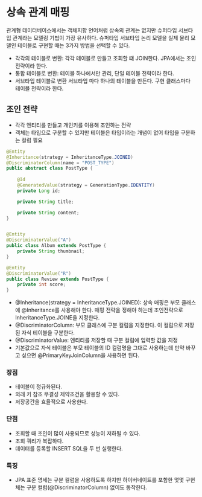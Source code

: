 # 상속 관계 매핑
관계형 데이터베이스에서는 객체지향 언어처럼 상속의 관계는 없지만 슈퍼타입 서브타입 관계라는 모델링 기법이 가장 유사하다.
슈퍼타입 서브타입 논리 모델을 실제 물리 모델인 테이블로 구현할 때는 3가지 방법을 선택할 수 있다.
- 각각의 테이블로 변환: 각각 테이블로 만들고  조회할 떄 JOIN한다. JPA에서는 조인 전략이라 한다.
- 통합 테이블로 변환: 테이블 하나에서만 관리, 단일 테이블 전략이라 한다.
- 서브타입 테이블로 변환 서브타입 마다 하나의 테이블을 만든다. 구현 클래스마다 테이블 전략이라 한다.

## 조인 전략
- 각각 엔티티를 만들고 개인키를 이용해 조인하는 전략
- 객체는 타입으로 구분할 수 있지만 테이블은 타입이라는 개념이 없어 타입을 구분하는 컬럼 필요

```java
@Entity
@Inheritance(strategy = InheritanceType.JOINED)
@DiscriminatorColumn(name = "POST_TYPE")
public abstract class PostType {
    
    @Id
    @GeneratedValue(strategy = GenerationType.IDENTITY)
    private Long id;

    private String title;

    private String content;
}


@Entity
@DiscriminatorValue("A")
public class Album extends PostType {
    private String thumbnail;
}

@Entity
@DiscriminatorValue("R")
public class Review extends PostType {
    private int score;
}

```
- @Inheritance(strategy = InheritanceType.JOINED): 상속 매핑은 부모 클래스에 @Inheritance를 사용해야 한다. 매핑 전략을 정해야 하는데 조인전략으로 InheritanceType.JOINE을 지정한다.
- @DiscriminatorColumn: 부모 클래스에 구분 컬럼을 지정한다. 이 컬럼으로 저장된 자식 테이블을 구분한다.
- @DiscriminatorValue: 엔티티를 저장할 때 구분 컬럼에 입력할 값을 지정
- 기본값으로 자식 테이블은 부모 테이블의 ID 컬럼명을 그대로 사용하는데 만약 바꾸고 싶으면 @PrimaryKeyJoinColumn을 사용하면 된다.

### 장점
- 테이블이 정규화된다.
- 외래 키 참조 무결성 제약조건을 활용할 수 있다.
- 저장공간을 효율적으로 사용한다.

### 단점
- 조회할 때 조인이 많이 사용되므로 성능이 저하될 수 있다.
- 조회 쿼리가 복잡하다.
- 데이터를 등록할 INSERT SQL을 두 번 실행한다.

### 특징
- JPA 표준 명세는 구분 컬럼을 사용하도록 하지만 하이버네이트를 포함한 몇몇 구현체는 구분 컬럼(@DiscriminatorColumn) 없이도 동작한다.